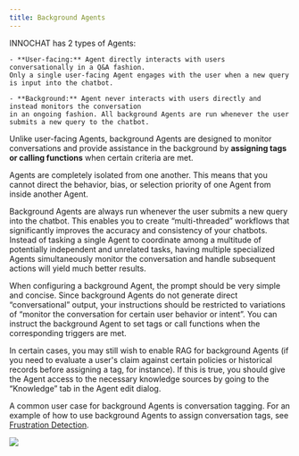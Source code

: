 ```yaml
---
title: Background Agents
---
```


INNOCHAT has 2 types of Agents:

    - **User-facing:** Agent directly interacts with users conversationally in a Q&A fashion.
    Only a single user-facing Agent engages with the user when a new query is input into the chatbot.

    - **Background:** Agent never interacts with users directly and instead monitors the conversation
    in an ongoing fashion. All background Agents are run whenever the user submits a new query to the chatbot.

Unlike user-facing Agents, background Agents are designed to monitor conversations and provide
assistance in the background by **assigning tags or calling functions** when certain criteria are met.

<Note>
  Agents are completely isolated from one another. This means that you cannot
  direct the behavior, bias, or selection priority of one Agent from inside
  another Agent.
</Note>

Background Agents are always run whenever the user submits a new query into the chatbot.
This enables you to create “multi-threaded” workflows that significantly improves the accuracy and
consistency of your chatbots. Instead of tasking a single Agent to coordinate among a multitude of
potentially independent and unrelated tasks, having multiple specialized Agents simultaneously
monitor the conversation and handle subsequent actions will yield much better results.

When configuring a background Agent, the prompt should be very simple and concise. Since background
Agents do not generate direct “conversational” output, your instructions should be restricted to variations of
“monitor the conversation for certain user behavior or intent”. You can instruct the background Agent
to set tags or call functions when the corresponding triggers are met.

In certain cases, you may still wish to enable RAG for background Agents (if you need to evaluate a
user's claim against certain policies or historical records before assigning a tag, for instance).
If this is true, you should give the Agent access to the necessary knowledge sources by going to the “Knowledge” tab in the Agent edit dialog.

A common user case for background Agents is conversation tagging. For an example of how to use background Agents to assign
conversation tags, see [Frustration Detection](/frustration-detection).

<Frame caption="Here’s a fun setup that detects any mention of various fruits during the conversation and assigns the appropriate tags.">
  <img src="/images/background-agent-1.png" />
</Frame>
